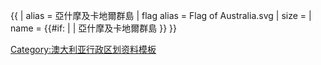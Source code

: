 {{ {{{1<noinclude>|country showdata</noinclude>}}}
| alias = 亞什摩及卡地爾群島
| flag alias = Flag of Australia.svg
| size = {{{size|}}}
| name = {{#if: {{{name|}}} | {{{name|}}} | 亞什摩及卡地爾群島 }}
}}<noinclude>
[[Category:澳大利亚行政区划资料模板]]
</noinclude>